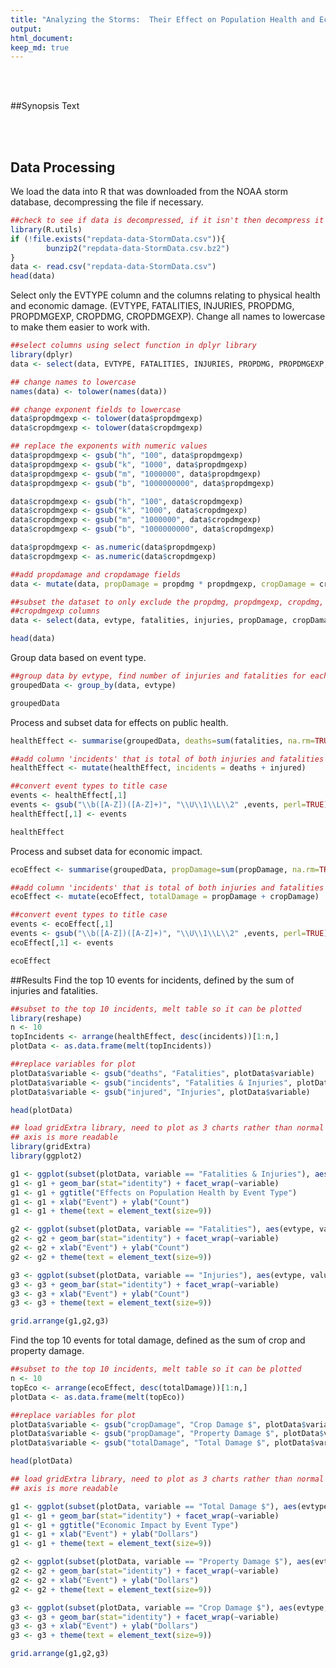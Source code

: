 ```yaml
---
title: "Analyzing the Storms:  Their Effect on Population Health and Economic Consequences"
output: 
html_document:
keep_md: true
---
```


<br />
<br />

##Synopsis
Text

<br />
<br />

## Data Processing
We load the data into R that was downloaded from the NOAA storm database, decompressing the file if necessary.
```r
##check to see if data is decompressed, if it isn't then decompress it
library(R.utils)
if (!file.exists("repdata-data-StormData.csv")){   
        bunzip2("repdata-data-StormData.csv.bz2")
}
data <- read.csv("repdata-data-StormData.csv")
head(data)
```

Select only the EVTYPE column and the columns relating to physical health and economic damage. (EVTYPE, FATALITIES, INJURIES, PROPDMG, PROPDMGEXP, CROPDMG, CROPDMGEXP).  Change all names to lowercase to make them easier to work with.

```r
##select columns using select function in dplyr library
library(dplyr)
data <- select(data, EVTYPE, FATALITIES, INJURIES, PROPDMG, PROPDMGEXP, CROPDMG, CROPDMGEXP)

## change names to lowercase
names(data) <- tolower(names(data))

## change exponent fields to lowercase
data$propdmgexp <- tolower(data$propdmgexp)
data$cropdmgexp <- tolower(data$cropdmgexp)

## replace the exponents with numeric values
data$propdmgexp <- gsub("h", "100", data$propdmgexp)
data$propdmgexp <- gsub("k", "1000", data$propdmgexp)
data$propdmgexp <- gsub("m", "1000000", data$propdmgexp)
data$propdmgexp <- gsub("b", "1000000000", data$propdmgexp)

data$cropdmgexp <- gsub("h", "100", data$cropdmgexp)
data$cropdmgexp <- gsub("k", "1000", data$cropdmgexp)
data$cropdmgexp <- gsub("m", "1000000", data$cropdmgexp)
data$cropdmgexp <- gsub("b", "1000000000", data$cropdmgexp)

data$propdmgexp <- as.numeric(data$propdmgexp)
data$cropdmgexp <- as.numeric(data$cropdmgexp)

##add propdamage and cropdamage fields
data <- mutate(data, propDamage = propdmg * propdmgexp, cropDamage = cropdmg * cropdmgexp)

##subset the dataset to only exclude the propdmg, propdmgexp, cropdmg, 
##cropdmgexp columns
data <- select(data, evtype, fatalities, injuries, propDamage, cropDamage)

head(data)
```

Group data based on event type.
```r
##group data by evtype, find number of injuries and fatalities for each event
groupedData <- group_by(data, evtype)

groupedData
```

Process and subset data for effects on public health.
```r
healthEffect <- summarise(groupedData, deaths=sum(fatalities, na.rm=TRUE), injured=sum(injuries, na.rm=TRUE))

##add column 'incidents' that is total of both injuries and fatalities
healthEffect <- mutate(healthEffect, incidents = deaths + injured)

##convert event types to title case
events <- healthEffect[,1]
events <- gsub("\\b([A-Z])([A-Z]+)", "\\U\\1\\L\\2" ,events, perl=TRUE)
healthEffect[,1] <- events

healthEffect
```

Process and subset data for economic impact.
```r
ecoEffect <- summarise(groupedData, propDamage=sum(propDamage, na.rm=TRUE), cropDamage=sum(cropDamage, na.rm=TRUE))

##add column 'incidents' that is total of both injuries and fatalities
ecoEffect <- mutate(ecoEffect, totalDamage = propDamage + cropDamage)

##convert event types to title case
events <- ecoEffect[,1]
events <- gsub("\\b([A-Z])([A-Z]+)", "\\U\\1\\L\\2" ,events, perl=TRUE)
ecoEffect[,1] <- events

ecoEffect
```

##Results
Find the top 10 events for incidents, defined by the sum of injuries and fatalities.
```r
##subset to the top 10 incidents, melt table so it can be plotted
library(reshape)
n <- 10
topIncidents <- arrange(healthEffect, desc(incidents))[1:n,]
plotData <- as.data.frame(melt(topIncidents))

##replace variables for plot
plotData$variable <- gsub("deaths", "Fatalities", plotData$variable)
plotData$variable <- gsub("incidents", "Fatalities & Injuries", plotData$variable)
plotData$variable <- gsub("injured", "Injuries", plotData$variable)

head(plotData)
```

```r
## load gridExtra library, need to plot as 3 charts rather than normal facets so y
## axis is more readable
library(gridExtra)
library(ggplot2)

g1 <- ggplot(subset(plotData, variable == "Fatalities & Injuries"), aes(evtype, value))
g1 <- g1 + geom_bar(stat="identity") + facet_wrap(~variable)
g1 <- g1 + ggtitle("Effects on Population Health by Event Type") 
g1 <- g1 + xlab("Event") + ylab("Count")
g1 <- g1 + theme(text = element_text(size=9))

g2 <- ggplot(subset(plotData, variable == "Fatalities"), aes(evtype, value))
g2 <- g2 + geom_bar(stat="identity") + facet_wrap(~variable)
g2 <- g2 + xlab("Event") + ylab("Count")
g2 <- g2 + theme(text = element_text(size=9))

g3 <- ggplot(subset(plotData, variable == "Injuries"), aes(evtype, value))
g3 <- g3 + geom_bar(stat="identity") + facet_wrap(~variable)
g3 <- g3 + xlab("Event") + ylab("Count")
g3 <- g3 + theme(text = element_text(size=9))

grid.arrange(g1,g2,g3)
```

Find the top 10 events for total damage, defined as the sum of crop and property damage.
```r
##subset to the top 10 incidents, melt table so it can be plotted
n <- 10
topEco <- arrange(ecoEffect, desc(totalDamage))[1:n,]
plotData <- as.data.frame(melt(topEco))

##replace variables for plot
plotData$variable <- gsub("cropDamage", "Crop Damage $", plotData$variable)
plotData$variable <- gsub("propDamage", "Property Damage $", plotData$variable)
plotData$variable <- gsub("totalDamage", "Total Damage $", plotData$variable)

head(plotData)
```

```r
## load gridExtra library, need to plot as 3 charts rather than normal facets so y
## axis is more readable

g1 <- ggplot(subset(plotData, variable == "Total Damage $"), aes(evtype, value))
g1 <- g1 + geom_bar(stat="identity") + facet_wrap(~variable)
g1 <- g1 + ggtitle("Economic Impact by Event Type") 
g1 <- g1 + xlab("Event") + ylab("Dollars")
g1 <- g1 + theme(text = element_text(size=9))

g2 <- ggplot(subset(plotData, variable == "Property Damage $"), aes(evtype, value))
g2 <- g2 + geom_bar(stat="identity") + facet_wrap(~variable)
g2 <- g2 + xlab("Event") + ylab("Dollars")
g2 <- g2 + theme(text = element_text(size=9))

g3 <- ggplot(subset(plotData, variable == "Crop Damage $"), aes(evtype, value))
g3 <- g3 + geom_bar(stat="identity") + facet_wrap(~variable)
g3 <- g3 + xlab("Event") + ylab("Dollars")
g3 <- g3 + theme(text = element_text(size=9))

grid.arrange(g1,g2,g3)
```
<br />
<br />


